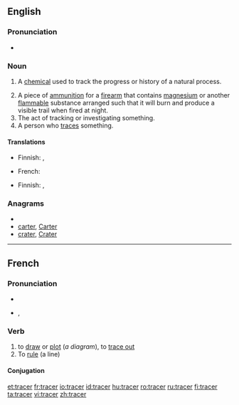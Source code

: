 ==English==

===Pronunciation===
* {{rhymes|eɪsə(r)}}

===Noun===
{{en-noun}}

# {{chemistry}} A [[chemical]] used to track the progress or history of a natural process.
# A piece of [[ammunition]] for a [[firearm]] that contains [[magnesium]] or another [[flammable]] substance arranged such that it will burn and produce a visible trail when fired at night.
# The act of tracking or investigating something.
# A person who [[trace]]s something.

====Translations====
{{trans-top|A chemical used to track the progress or history of a natural process}}
* Finnish: {{t|fi|markkeri}}, {{t|fi|merkkiaine}}
{{trans-mid}}
* French: {{t+|fr|marqueur|m}}
{{trans-bottom}}

{{trans-top|A piece of ammunition for a firearm that contains magnesium or another flammable substance}}
* Finnish: {{t|fi|valojuova-ammus}}, {{t|fi|valojuovaluoti}}
{{trans-mid}}
{{trans-bottom}}

{{trans-top|The act of tracking or investigating something}}
{{trans-mid}}
{{trans-bottom}}

{{trans-top|A person who traces something}}
{{trans-mid}}
{{trans-bottom}}

===Anagrams===
* {{alphagram|acerrt}}
* [[carter#English|carter]], [[Carter#English|Carter]]
* [[crater#English|crater]], [[Crater#English|Crater]]

----

==French==

===Pronunciation===
* {{audio|Fr-tracer.ogg|audio}}
* {{IPA|/tʁa.se/|lang=fr}}, {{SAMPA|/tRa.se/}}

===Verb===
{{infl|fr|verb}} {{transitive}}

# to [[draw]] or [[plot]] (''a diagram''), to [[trace out]]
# To [[rule]] (a line)

====Conjugation====
{{fr-conj-cer|tra|avoir}}

[[et:tracer]]
[[fr:tracer]]
[[io:tracer]]
[[id:tracer]]
[[hu:tracer]]
[[ro:tracer]]
[[ru:tracer]]
[[fi:tracer]]
[[ta:tracer]]
[[vi:tracer]]
[[zh:tracer]]
